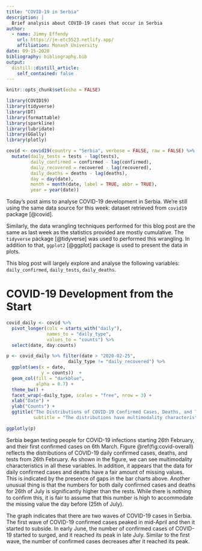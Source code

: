 ```yaml
---
title: "COVID-19 in Serbia"
description: |
  Brief analysis about COVID-19 cases that occur in Serbia
author:
  - name: Jimmy Effendy 
    url: https://je-etc5523.netlify.app/
    affiliation: Monash University
date: 09-15-2020
bibliography: bibliography.bib
output:
  distill::distill_article:
    self_contained: false
---
```


```r
knitr::opts_chunk$set(echo = FALSE)
```

```r
library(COVID19)
library(tidyverse)
library(DT)
library(formattable)
library(sparkline)
library(lubridate)
library(GGally)
library(plotly)
```

```r
covid <- covid19(country = "Serbia", verbose = FALSE, raw = FALSE) %>%
  mutate(daily_tests = tests - lag(tests),
         daily_confirmed = confirmed - lag(confirmed),
         daily_recovered = recovered - lag(recovered),
         daily_deaths = deaths - lag(deaths),
         day = day(date),
         month = month(date, label = TRUE, abbr = TRUE),
         year = year(date))
```

Today's post aims to analyse COVID-19 development in Serbia. We're still using the same data source for this week: dataset retrieved from `covid19` package [@covid].

Similarly, the data wrangling techniques performed for this blog post are the same as last week as the statistics provided are mostly cumulative. The `tidyverse` package [@tidyverse] was used to performed this wrangling. In addition to that, `ggplot2` [@ggplot] package is used to present the data in plots.

This blog post will largely explore and analyse the following variables: `daily_confirmed`, `daily_tests`, `daily_deaths`.

# COVID-19 Development from the Start

```r
covid_daily <- covid %>% 
  pivot_longer(cols = starts_with("daily"),
               names_to = "daily_type",
               values_to = "counts") %>% 
  select(date, day:counts)

p <- covid_daily %>% filter(date > "2020-02-25",
                       daily_type != "daily_recovered") %>% 
  ggplot(aes(x = date,
             y = counts))  +
  geom_col(fill = "darkblue",
           alpha = 0.7) +
  theme_bw() +
  facet_wrap(~daily_type, scales = "free", nrow = 3) +
  xlab("Date") +
  ylab("Counts") +
  ggtitle("The Distributions of COVID-19 Confirmed Cases, Deaths, and Tests",
          subtitle = "The distributions have multimodality characteristics")

ggplotly(p)
```

Serbia began testing people for COVID-19 infections starting 26th February, and their first confirmed cases on 6th March. Figure \@ref(fig:covid-overall) reflects the distributions of COVID-19 daily confirmed cases, deaths, and tests from 26th February. As shown in the figure, we can see multimodality characteristics in all these variables. In addition, it appears that the data for daily confirmed cases and deaths have a fair amount of missing values. This is indicated by the presence of gaps in the bar charts above. Another unusual thing is that the numbers for both daily confirmed cases and deaths for 26th of July is significantly higher than the rests. While there is nothing to confirm this, it is fair to assume that this number is high to accommodate the missing value the day before (25th of July).

The graph indicates that there are two waves of COVID-19 cases in Serbia. The first wave of COVID-19 confirmed cases peaked in mid-April and then it started to subside. In early June, the number of confirmed cases of COVID-19 started to surged, and it reached its peak in late July. Similar to the first wave, the number of confirmed cases decreases after it reached its peak.
